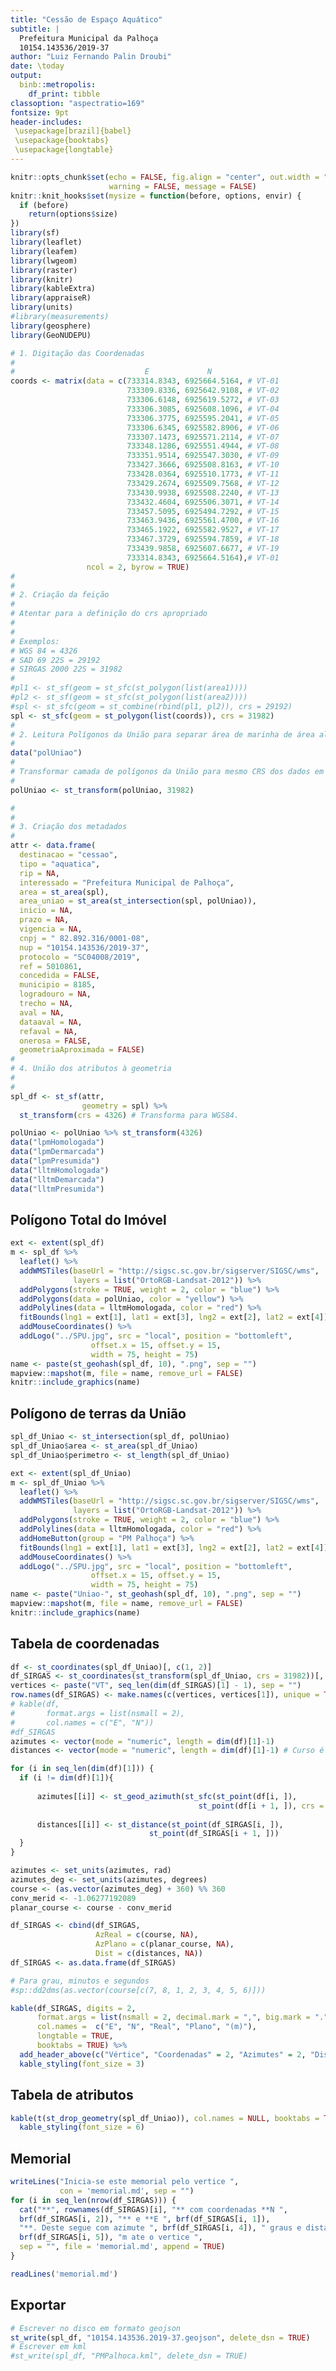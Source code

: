 ```yaml
---
title: "Cessão de Espaço Aquático"
subtitle: |
  Prefeitura Municipal da Palhoça  
  10154.143536/2019-37
author: "Luiz Fernando Palin Droubi"
date: \today
output: 
  binb::metropolis:
    df_print: tibble
classoption: "aspectratio=169"
fontsize: 9pt
header-includes:
 \usepackage[brazil]{babel}
 \usepackage{booktabs}
 \usepackage{longtable}
---
```


```r
knitr::opts_chunk$set(echo = FALSE, fig.align = "center", out.width = "75%", 
                      warning = FALSE, message = FALSE)
knitr::knit_hooks$set(mysize = function(before, options, envir) {
  if (before) 
    return(options$size)
})
library(sf)
library(leaflet)
library(leafem)
library(lwgeom)
library(raster)
library(knitr)
library(kableExtra)
library(appraiseR)
library(units)
#library(measurements)
library(geosphere)
library(GeoNUDEPU)
```

```r
# 1. Digitação das Coordenadas
#
#                             E             N    
coords <- matrix(data = c(733314.8343, 6925664.5164, # VT-01
                          733309.8336, 6925642.9108, # VT-02
                          733306.6148, 6925619.5272, # VT-03
                          733306.3085, 6925608.1096, # VT-04
                          733306.3775, 6925595.2041, # VT-05
                          733306.6345, 6925582.8906, # VT-06
                          733307.1473, 6925571.2114, # VT-07
                          733348.1286, 6925551.4944, # VT-08
                          733351.9514, 6925547.3030, # VT-09
                          733427.3666, 6925508.8163, # VT-10
                          733428.0364, 6925510.1773, # VT-11
                          733429.2674, 6925509.7568, # VT-12
                          733430.9938, 6925508.2240, # VT-13
                          733432.4604, 6925506.3071, # VT-14
                          733457.5095, 6925494.7292, # VT-15
                          733463.9436, 6925561.4700, # VT-16
                          733465.1922, 6925582.9527, # VT-17
                          733467.3729, 6925594.7859, # VT-18
                          733439.9858, 6925607.6677, # VT-19
                          733314.8343, 6925664.5164),# VT-01
                 ncol = 2, byrow = TRUE)
#
#
# 2. Criação da feição  
#
# Atentar para a definição do crs apropriado
# 
#
# Exemplos:
# WGS 84 = 4326
# SAD 69 22S = 29192
# SIRGAS 2000 22S = 31982
#
#pl1 <- st_sf(geom = st_sfc(st_polygon(list(area1))))
#pl2 <- st_sf(geom = st_sfc(st_polygon(list(area2))))
#spl <- st_sfc(geom = st_combine(rbind(pl1, pl2)), crs = 29192)
spl <- st_sfc(geom = st_polygon(list(coords)), crs = 31982)
#
# 2. Leitura Polígonos da União para separar área de marinha de área alodial
#
data("polUniao")
#
# Transformar camada de polígonos da União para mesmo CRS dos dados em análise
#
polUniao <- st_transform(polUniao, 31982)

#
#
# 3. Criação dos metadados  
#
attr <- data.frame(
  destinacao = "cessao",
  tipo = "aquatica",
  rip = NA,
  interessado = "Prefeitura Municipal de Palhoça",
  area = st_area(spl),
  area_uniao = st_area(st_intersection(spl, polUniao)),
  inicio = NA,
  prazo = NA,
  vigencia = NA,
  cnpj = " 82.892.316/0001-08",
  nup = "10154.143536/2019-37",
  protocolo = "SC04008/2019",
  ref = 5010861,
  concedida = FALSE,
  municipio = 8185,
  logradouro = NA,
  trecho = NA,
  aval = NA,
  dataaval = NA,
  refaval = NA,
  onerosa = FALSE,
  geometriaAproximada = FALSE)
#
# 4. União dos atributos à geometria
#
#
spl_df <- st_sf(attr,
                geometry = spl) %>%
  st_transform(crs = 4326) # Transforma para WGS84.
```

```r
polUniao <- polUniao %>% st_transform(4326)
data("lpmHomologada")
data("lpmDermarcada")
data("lpmPresumida")
data("lltmHomologada")
data("lltmDemarcada")
data("lltmPresumida")
```


## Polígono Total do Imóvel

```r
ext <- extent(spl_df)
m <- spl_df %>% 
  leaflet() %>% 
  addWMSTiles(baseUrl = "http://sigsc.sc.gov.br/sigserver/SIGSC/wms", 
              layers = list("OrtoRGB-Landsat-2012")) %>%
  addPolygons(stroke = TRUE, weight = 2, color = "blue") %>%
  addPolygons(data = polUniao, color = "yellow") %>% 
  addPolylines(data = lltmHomologada, color = "red") %>% 
  fitBounds(lng1 = ext[1], lat1 = ext[3], lng2 = ext[2], lat2 = ext[4]) %>% 
  addMouseCoordinates() %>%
  addLogo("../SPU.jpg", src = "local", position = "bottomleft", 
                  offset.x = 15, offset.y = 15, 
                  width = 75, height = 75)
name <- paste(st_geohash(spl_df, 10), ".png", sep = "")
mapview::mapshot(m, file = name, remove_url = FALSE)
knitr::include_graphics(name)
```


## Polígono de terras da União

```r
spl_df_Uniao <- st_intersection(spl_df, polUniao)
spl_df_Uniao$area <- st_area(spl_df_Uniao)
spl_df_Uniao$perimetro <- st_length(spl_df_Uniao)
```

```r
ext <- extent(spl_df_Uniao)
m <- spl_df_Uniao %>% 
  leaflet() %>% 
  addWMSTiles(baseUrl = "http://sigsc.sc.gov.br/sigserver/SIGSC/wms", 
              layers = list("OrtoRGB-Landsat-2012")) %>%
  addPolygons(stroke = TRUE, weight = 2, color = "blue") %>%
  addPolylines(data = lltmHomologada, color = "red") %>% 
  addHomeButton(group = "PM Palhoça") %>%
  fitBounds(lng1 = ext[1], lat1 = ext[3], lng2 = ext[2], lat2 = ext[4]) %>% 
  addMouseCoordinates() %>%
  addLogo("../SPU.jpg", src = "local", position = "bottomleft", 
                  offset.x = 15, offset.y = 15, 
                  width = 75, height = 75)
name <- paste("Uniao-", st_geohash(spl_df, 10), ".png", sep = "")
mapview::mapshot(m, file = name, remove_url = FALSE)
knitr::include_graphics(name)
```


## Tabela de coordenadas

```r
df <- st_coordinates(spl_df_Uniao)[, c(1, 2)]
df_SIRGAS <- st_coordinates(st_transform(spl_df_Uniao, crs = 31982))[, c(1, 2)]
vertices <- paste("VT", seq_len(dim(df_SIRGAS)[1] - 1), sep = "")
row.names(df_SIRGAS) <- make.names(c(vertices, vertices[1]), unique = TRUE)
# kable(df,
#       format.args = list(nsmall = 2),
#       col.names = c("E", "N"))
#df_SIRGAS
azimutes <- vector(mode = "numeric", length = dim(df)[1]-1)
distances <- vector(mode = "numeric", length = dim(df)[1]-1) # Curso é o azimute de 0 a 360

for (i in seq_len(dim(df)[1])) {
  if (i != dim(df)[1]){
    
      azimutes[[i]] <- st_geod_azimuth(st_sfc(st_point(df[i, ]), 
                                          st_point(df[i + 1, ]), crs = 4326))
      
      distances[[i]] <- st_distance(st_point(df_SIRGAS[i, ]),
                               st_point(df_SIRGAS[i + 1, ]))
  }
}

azimutes <- set_units(azimutes, rad)
azimutes_deg <- set_units(azimutes, degrees)
course <- (as.vector(azimutes_deg) + 360) %% 360
conv_merid <- -1.06277192089
planar_course <- course - conv_merid

df_SIRGAS <- cbind(df_SIRGAS, 
                   AzReal = c(course, NA),
                   AzPlano = c(planar_course, NA),
                   Dist = c(distances, NA))
df_SIRGAS <- as.data.frame(df_SIRGAS)

# Para grau, minutos e segundos
#sp::dd2dms(as.vector(course[c(7, 8, 1, 2, 3, 4, 5, 6)]))

kable(df_SIRGAS, digits = 2,
      format.args = list(nsmall = 2, decimal.mark = ",", big.mark = "."),
      col.names =  c("E", "N", "Real", "Plano", "(m)"),
      longtable = TRUE, 
      booktabs = TRUE) %>%
  add_header_above(c("Vértice", "Coordenadas" = 2, "Azimutes" = 2, "Distância")) %>% 
  kable_styling(font_size = 3)
```

## Tabela de atributos

```r
kable(t(st_drop_geometry(spl_df_Uniao)), col.names = NULL, booktabs = TRUE)%>% 
  kable_styling(font_size = 6)
```

## Memorial

```r
writeLines("Inicia-se este memorial pelo vertice ", 
           con = 'memorial.md', sep = "")
for (i in seq_len(nrow(df_SIRGAS))) {
  cat("**", rownames(df_SIRGAS)[i], "** com coordenadas **N ", 
  brf(df_SIRGAS[i, 2]), "** e **E ", brf(df_SIRGAS[i, 1]), 
  "**. Deste segue com azimute ", brf(df_SIRGAS[i, 4]), " graus e distancia ",
  brf(df_SIRGAS[i, 5]), "m ate o vertice ", 
  sep = "", file = 'memorial.md', append = TRUE)
}
``` 

```r
readLines('memorial.md')
```

## Exportar

```r
# Escrever no disco em formato geojson
st_write(spl_df, "10154.143536.2019-37.geojson", delete_dsn = TRUE)
# Escrever em kml
#st_write(spl_df, "PMPalhoca.kml", delete_dsn = TRUE)
```


